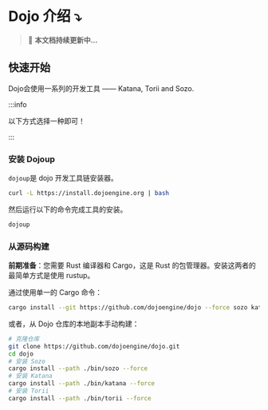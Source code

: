 # Dojo 介绍 ⤵️

> 🚀 **本文档持续更新中...**

## 快速开始

Dojo会使用一系列的开发工具 —— Katana, Torii and Sozo.

:::info

以下方式选择一种即可！

:::

### 安装 Dojoup

`dojoup`是 dojo 开发工具链安装器。

```bash
curl -L https://install.dojoengine.org | bash
```

然后运行以下的命令完成工具的安装。

```bash
dojoup
```

### 从源码构建

**前期准备**：您需要 Rust 编译器和 Cargo，这是 Rust 的包管理器。安装这两者的最简单方式是使用 rustup。

通过使用单一的 Cargo 命令：

```bash
cargo install --git https://github.com/dojoengine/dojo --force sozo katana torii
```

或者，从 Dojo 仓库的本地副本手动构建：

```bash
# 克隆仓库
git clone https://github.com/dojoengine/dojo.git
cd dojo
# 安装 Sozo
cargo install --path ./bin/sozo --force
# 安装 Katana
cargo install --path ./bin/katana --force
# 安装 Torii
cargo install --path ./bin/torii --force
```
